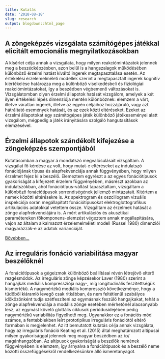 ```yaml
---
title: Kutatás
date: '2018-08-18'
slug: research
output: blogdown::html_page
---
```


## A zöngeképzés vizsgálata számítógépes játékkal elicitált emocionális megnyilatkozásokban

A kísérlet célja annak a vizsgálata, hogy milyen reakciómintázatok jelennek meg a beszédképzésben, azon belül is a hangszalagok működésében különböző érzelmi hatást kiváltó ingerek megtapasztalása esetén. Az értékelési érzelemelméleti modellek szerint a megtapasztalt ingerek kognitív kiértékelése határozza meg a különböző viselkedésbeli és fiziológiai reakciómintázatokat, így a beszédben végbemenő változásokat is. Vizsgálatomban olyan érzelmi állapotok hatását vizsgálom, amelyek a két ilyen értékelési lépés dimenziója mentén különböznek: elemzem a várt, illetve váratlan ingerek, illetve az egyén céljaihoz hozzájáruló, vagy azt hátráltató események hatását, és az ezek közti eltéréseket. Ezeket az érzelmi állapotokat egy számítógépes játék különböző játékeseményei alatt vizsgálom, mégpedig a játék irányítására szolgáló hangutasítások elemzésével.

## Érzelmi állapotok szándékolt kifejezése a zöngeképzés szempontjából

Kutatásomban a magyar á mondatszó megvalósulásait vizsgáltam. A vizsgálat fő kérdése az volt, hogy mutat-e eltéréseket az indulatszó fonációjának típusa és alapfrekvenciája annak függvényében, hogy milyen érzelmet fejez ki a beszélő. Elemeztem egyrészt a az egyes fonációtípusok gyakoriságát a kifejezett érzelem függvényében, másrészt azokban az indulatszókban, ahol fonációtípus-váltást tapasztaltam, vizsgáltam a különböző fonációtípusok sorrendiségének jellemző mintázatait. Kitértem a nemek közötti eltérésekre is. Az spektrogram és oszcillogram vizuális inspekciója során megállapított fonációtípusokat elektroglottografikus artikulációs adatokkal vetettem össze. Vizsgáltam az érzelmek hatását a zönge alapfrekvenciájára is. A mért artikulációs és akusztikai paramétereken főkomponens-elemzést végeztem annak megállapítására, vajon az általam alkalmazott érzelemelméleti modell (Russel 1980) dimenziói magyarázzák-e az adatok varianciáját.

[Bővebben...](../../blog/emotive_public.html)

## Az irreguláris fonáció variabilitása magyar beszélőknél

A fonációtípusok a gégeizmok különböző beállításai révén létrejövő eltérő rezgésmódok. Az irreguláris zönge képzésekor Laver (1980) szerint a hangajkak mediális kompressziója nagy-, míg longitudinális feszítettségük kismértékű. A nagymértékű mediális kompresszió következménye, hogy a tüdőből kiáramló levegő csak ritkábban, és nem feltétlenül szabályos időközönként tudja szétfeszíteni az egymásnak feszülő hangajkakat, tehát a zönge alapfrekvenciája a modális zönge esetében mérhetőnél alacsonyabb lesz, az egymást követő glottális ciklusok periódusidejében pedig nagymértékű variabilitás figyelhető meg. Ugyanakkor ez a fonációs mód számos, a fentebbiekben leírt prototipikus irreguláris fonációtól eltérő formában is megjelenhet. Az itt bemutatott kutatás célja annak vizsgálata, hogy az irreguláris fonáció Keating et al. (2015) által meghatározott altípusai milyen gyakorisággal jelennek meg magyar beszédben az /ɒ/ magánhangzóban. Az altípusok gyakoriságát a beszélők nemének függvényében is elemzem, így árnyalva a fonációtípusok és a beszélő neme közötti összefüggésekről rendelkezésünkre álló ismeretanyagot.